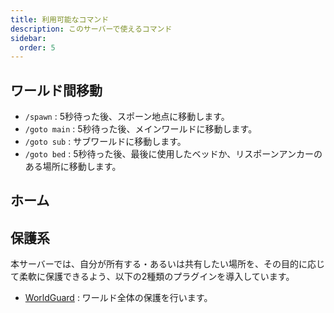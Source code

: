 ```yaml
---
title: 利用可能なコマンド
description: このサーバーで使えるコマンド
sidebar:
  order: 5
---
```


## ワールド間移動
- `/spawn` : 5秒待った後、スポーン地点に移動します。
- `/goto main` : 5秒待った後、メインワールドに移動します。
- `/goto sub` : サブワールドに移動します。
- `/goto bed` : 5秒待った後、最後に使用したベッドか、リスポーンアンカーのある場所に移動します。

## ホーム

## 保護系
本サーバーでは、自分が所有する・あるいは共有したい場所を、その目的に応じて柔軟に保護できるよう、以下の2種類のプラグインを導入しています。
* [WorldGuard](https://worldguard.enginehub.org/en/latest/) : ワールド全体の保護を行います。